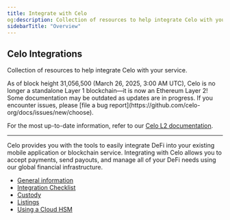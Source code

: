 ```yaml
---
title: Integrate with Celo
og:description: Collection of resources to help integrate Celo with your service.
sidebarTitle: "Overview"
---
```


## Celo Integrations

Collection of resources to help integrate Celo with your service.

<Warning>
As of block height 31,056,500 (March 26, 2025, 3:00 AM UTC), Celo is no longer a standalone Layer 1 blockchain—it is now an Ethereum Layer 2!
Some documentation may be outdated as updates are in progress. If you encounter issues, please [file a bug report](https://github.com/celo-org/docs/issues/new/choose).

For the most up-to-date information, refer to our [Celo L2 documentation](/build#celo-l2-mainnet).
</Warning>

---

Celo provides you with the tools to easily integrate DeFi into your existing mobile application or blockchain service. Integrating with Celo allows you to accept payments, send payouts, and manage all of your DeFi needs using our global financial infrastructure.

- [General information](/integration/general)
- [Integration Checklist](/integration/checklist)
- [Custody](/integration/custody)
- [Listings](/integration/listings)
- [Using a Cloud HSM](/integration/cloud-hsm)
